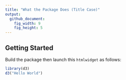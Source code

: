 ```yaml
---
title: "What the Package Does (Title Case)"
output:
  github_document:
    fig_width: 9
    fig_height: 5
---
```


## Getting Started

Build the package then launch this `htmlwidget` as follows:

```r
library(d3)
d3("Hello World")
```
